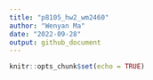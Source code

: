 ```yaml
---
title: "p8105_hw2_wm2460"
author: "Wenyan Ma"
date: "2022-09-28"
output: github_document
---
```


```r
knitr::opts_chunk$set(echo = TRUE)
```


